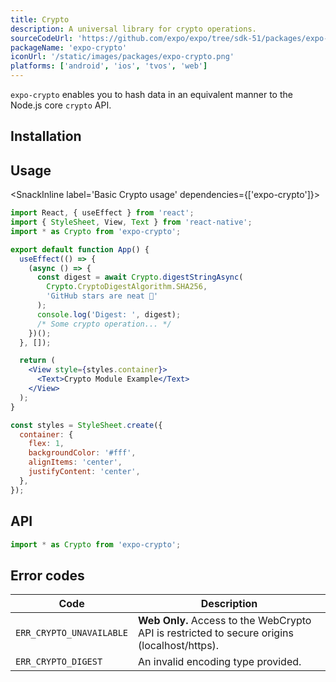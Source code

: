 ```yaml
---
title: Crypto
description: A universal library for crypto operations.
sourceCodeUrl: 'https://github.com/expo/expo/tree/sdk-51/packages/expo-crypto'
packageName: 'expo-crypto'
iconUrl: '/static/images/packages/expo-crypto.png'
platforms: ['android', 'ios', 'tvos', 'web']
---
```



`expo-crypto` enables you to hash data in an equivalent manner to the Node.js core `crypto` API.

## Installation

<APIInstallSection />

## Usage

<SnackInline label='Basic Crypto usage' dependencies={['expo-crypto']}>

```jsx
import React, { useEffect } from 'react';
import { StyleSheet, View, Text } from 'react-native';
import * as Crypto from 'expo-crypto';

export default function App() {
  useEffect(() => {
    (async () => {
      const digest = await Crypto.digestStringAsync(
        Crypto.CryptoDigestAlgorithm.SHA256,
        'GitHub stars are neat 🌟'
      );
      console.log('Digest: ', digest);
      /* Some crypto operation... */
    })();
  }, []);

  return (
    <View style={styles.container}>
      <Text>Crypto Module Example</Text>
    </View>
  );
}

const styles = StyleSheet.create({
  container: {
    flex: 1,
    backgroundColor: '#fff',
    alignItems: 'center',
    justifyContent: 'center',
  },
});
```

</SnackInline>

## API

```js
import * as Crypto from 'expo-crypto';
```

<APISection packageName="expo-crypto" apiName="Crypto" />

## Error codes

| Code                     | Description                                                                                  |
| ------------------------ | -------------------------------------------------------------------------------------------- |
| `ERR_CRYPTO_UNAVAILABLE` | **Web Only.** Access to the WebCrypto API is restricted to secure origins (localhost/https). |
| `ERR_CRYPTO_DIGEST`      | An invalid encoding type provided.                                                           |

